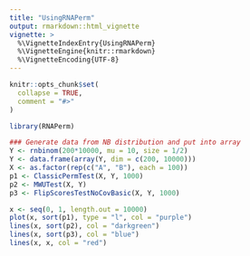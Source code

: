 ```yaml
---
title: "UsingRNAPerm"
output: rmarkdown::html_vignette
vignette: >
  %\VignetteIndexEntry{UsingRNAPerm}
  %\VignetteEngine{knitr::rmarkdown}
  %\VignetteEncoding{UTF-8}
---
```


```r
knitr::opts_chunk$set(
  collapse = TRUE,
  comment = "#>"
)
```

```r
library(RNAPerm)
```



```r
### Generate data from NB distribution and put into array
Y <- rnbinom(200*10000, mu = 10, size = 1/2)
Y <- data.frame(array(Y, dim = c(200, 10000)))
X <- as.factor(rep(c("A", "B"), each = 100))
p1 <- ClassicPermTest(X, Y, 1000)
p2 <- MWUTest(X, Y)
p3 <- FlipScoresTestNoCovBasic(X, Y, 1000)
```

```r
x <- seq(0, 1, length.out = 10000)
plot(x, sort(p1), type = "l", col = "purple")
lines(x, sort(p2), col = "darkgreen")
lines(x, sort(p3), col = "blue")
lines(x, x, col = "red")
```




